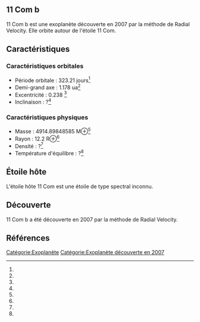 == 11 Com b ==

{{Infobox Exoplanète
| nom = 11 Com b
| image = 
| légende = 
| étoile = 11 Com
| constellation = 
| ascension_droite = 
| déclinaison = 
| distance = ?
| type_spectral = ?
| masse = 4914.89848585 M⊕<ref></ref>
| rayon = 12.2 R⊕<ref></ref>
| densité = ?<ref></ref>
| gravité = ?<ref></ref>
| température = ?<ref></ref>
| période = 323.21 j<ref></ref>
| demi_grand_axe = 1.178 ua<ref></ref>
| excentricité = 0.238 <ref></ref>
| inclinaison = ?<ref></ref>
| méthode_découverte = Radial Velocity
| date_découverte = 2007
| statut = Confirmée
}}

11 Com b est une exoplanète découverte en 2007 par la méthode de Radial Velocity. Elle orbite autour de l'étoile 11 Com.

== Caractéristiques ==

=== Caractéristiques orbitales ===
* Période orbitale : 323.21 jours<ref></ref>
* Demi-grand axe : 1.178 ua<ref></ref>
* Excentricité : 0.238 <ref></ref>
* Inclinaison : ?<ref></ref>

=== Caractéristiques physiques ===
* Masse : 4914.89848585 M⊕<ref></ref>
* Rayon : 12.2 R⊕<ref></ref>
* Densité : ?<ref></ref>
* Température d'équilibre : ?<ref></ref>

== Étoile hôte ==

{{Infobox Étoile
| nom = 11 Com
| image = 
| légende = 
| constellation = 
| ascension_droite = 
| déclinaison = 
| distance = ?
| type_spectral = ?
| magnitude_absolue = 
| magnitude_apparente = 
| masse = ?<ref></ref>
| rayon = ?<ref></ref>
| température = ?<ref></ref>
| métallicité = ?<ref></ref>
| âge = ?<ref></ref>
}}

L'étoile hôte 11 Com est une étoile de type spectral inconnu.

== Découverte ==

11 Com b a été découverte en 2007 par la méthode de Radial Velocity.

== Références ==
<references />

[[Catégorie:Exoplanète]]
[[Catégorie:Exoplanète découverte en 2007]]
